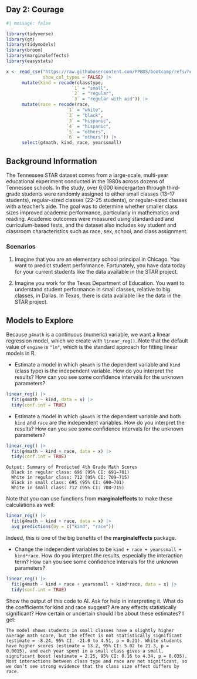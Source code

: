 ## Day 2: Courage

```r
#| message: false

library(tidyverse)      
library(gt)             
library(tidymodels)     
library(broom)          
library(marginaleffects) 
library(easystats)   

x <- read_csv("https://raw.githubusercontent.com/PPBDS/bootcamp/refs/heads/master/_internal/data/STAR.csv",
              show_col_types = FALSE) |> 
      mutate(kind = recode(classtype,
                         `1` = "small",
                         `2` = "regular",
                         `3` = "regular with aid")) |> 
      mutate(race = recode(race,
                       `1` = "white",
                       `2` = "black",
                       `3` = "hispanic",
                       `4` = "hispanic",
                       `5` = "others",
                       `6` = "others")) |> 
      select(g4math, kind, race, yearssmall)     
```

<!-- DK: Change code and other stuff to be consistent.  -->


## Background Information

The Tennessee STAR dataset comes from a large-scale, multi-year educational experiment conducted in the 1980s across dozens of Tennessee schools. In the study, over 6,000 kindergarten through third-grade students were randomly assigned to either small classes (13–17 students), regular-sized classes (22–25 students), or regular-sized classes with a teacher’s aide. The goal was to determine whether smaller class sizes improved academic performance, particularly in mathematics and reading. Academic outcomes were measured using standardized and curriculum-based tests, and the dataset also includes key student and classroom characteristics such as race, sex, school, and class assignment. 

### Scenarios

1) Imagine that you are an elementary school principal in Chicago. You want to predict student performance. Fortunately, you have data today for your current students like the data available in the STAR project.

2) Imagine you work for the Texas Department of Education. You want to understand student performance in small classes, relative to big classes, in Dallas. In Texas, there is data available like the data in the STAR project.

## Models to Explore

Because `g4math` is a continuous (numeric) variable, we want a linear regression model, which we create with `linear_reg()`. Note that the default value of `engine` is `"lm"`, which is the standard approach for fitting linear models in R.

* Estimate a model in which `g4math` is the dependent variable and `kind` (class type) is the independent variable. How do you interpret the results? How can you see some confidence intervals for the unknown parameters?

```r
linear_reg() |> 
  fit(g4math ~ kind, data = x) |> 
  tidy(conf.int = TRUE)
```

* Estimate a model in which `g4math` is the dependent variable and both `kind` and `race` are the independent variables. How do you interpret the results? How can you see some confidence intervals for the unknown parameters?

```r
linear_reg() |> 
  fit(g4math ~ kind + race, data = x) |> 
  tidy(conf.int = TRUE)
```

````
Output: Summary of Predicted 4th Grade Math Scores
  Black in regular class: 696 (95% CI: 691–701)
  White in regular class: 712 (95% CI: 709–715)
  Black in small class: 695 (95% CI: 690–701)
  White in small class: 712 (95% CI: 708–715)
````
Note that you can use functions from **marginaleffects** to make these calculations as well:

```r
linear_reg() |> 
  fit(g4math ~ kind + race, data = x) |> 
  avg_predictions(by = c("kind", "race"))
```

Indeed, this is one of the big benefits of the **marginaleffects** package.

* Change the independent variables to be `kind + race + yearssmall + kind*race`. How do you interpret the results, especially the interaction term? How can you see some confidence intervals for the unknown parameters?

```r
linear_reg() |> 
  fit(g4math ~ kind + race + yearssmall + kind*race, data = x) |> 
  tidy(conf.int = TRUE)
```

 Show the output of this code to AI. Ask for help in interpreting it. What do the coefficients for kind and race suggest? Are any effects statistically significant? How certain or uncertain should I be about these estimates? I get: 

 ````
The model shows students in small classes have a slightly higher average math score, but the effect is not statistically significant (estimate = -8.24, 95% CI: -21.0 to 4.51, p = 0.21). White students have higher scores (estimate = 13.2, 95% CI: 5.02 to 21.3, p = 0.0015), and each year spent in a small class gives a small, significant boost (estimate = 2.25, 95% CI: 0.16 to 4.34, p = 0.035). Most interactions between class type and race are not significant, so we don’t see strong evidence that the class size effect differs by race.
 ````

 

